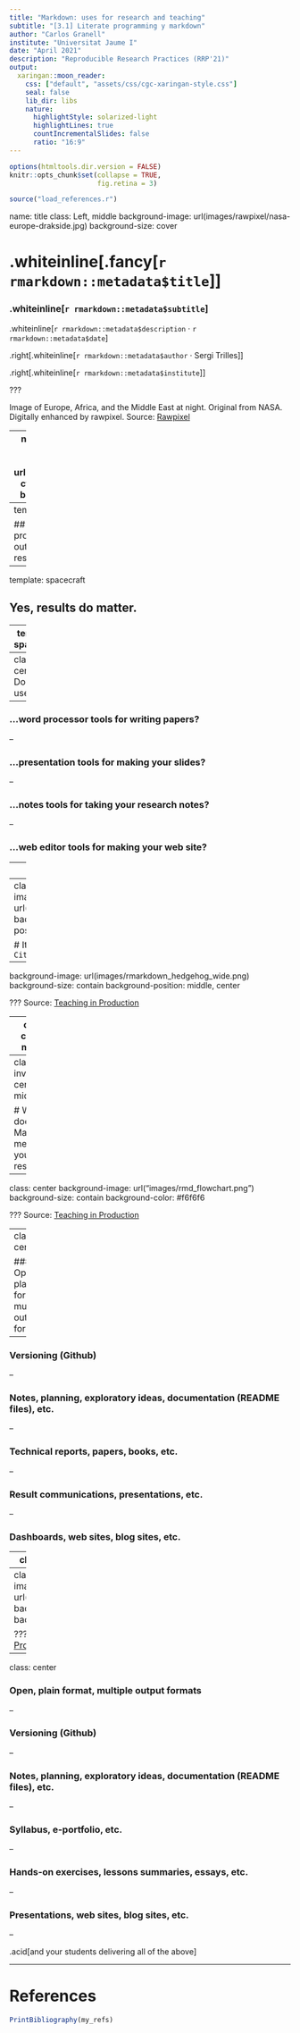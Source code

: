 ```yaml
---
title: "Markdown: uses for research and teaching"
subtitle: "[3.1] Literate programming y markdown"
author: "Carlos Granell"
institute: "Universitat Jaume I"
date: "April 2021"
description: "Reproducible Research Practices (RRP'21)"
output:
  xaringan::moon_reader:
    css: ["default", "assets/css/cgc-xaringan-style.css"]
    seal: false
    lib_dir: libs
    nature:
      highlightStyle: solarized-light
      highlightLines: true
      countIncrementalSlides: false
      ratio: "16:9"
---
```



```r
options(htmltools.dir.version = FALSE)
knitr::opts_chunk$set(collapse = TRUE,
                      fig.retina = 3)

```

```r
source("load_references.r")
```

name: title
class: Left, middle
background-image: url(images/rawpixel/nasa-europe-drakside.jpg)
background-size: cover


# .whiteinline[.fancy[`r rmarkdown::metadata$title`]]

### .whiteinline[`r rmarkdown::metadata$subtitle`]

.whiteinline[`r rmarkdown::metadata$description` &#183; `r rmarkdown::metadata$date`]

.right[.whiteinline[`r rmarkdown::metadata$author` &#183; Sergi Trilles]]

.right[.whiteinline[`r rmarkdown::metadata$institute`]]

???

Image of Europe, Africa, and the Middle East at night. Original from NASA. Digitally enhanced by rawpixel.
Source: [Rawpixel](https://www.rawpixel.com/image/418610/earth-dark-side)

---
name: spacecraft
class: bottom, middle
background-image: url(images/rawpixel/nasa-cygnus-spacecraft.jpg)
background-size: cover


---
template: spacecraft

## Why focus on the process when the world is outcome driven? Don’t results matter? 

---
template: spacecraft

## Yes, results do matter. 

---
template: spacecraft

### But if you optimize for the outcome, you win one time. 

### If you optimize for .acidinline[a process that leads to great outcomes], you can win again and again.



---
class: center
# Do you use...

--

### ...word processor tools for writing papers?

--

### ...presentation tools for making your slides?

--

### ...notes tools for taking your research notes?

--

### ...web editor tools for making your web site?


---
class: center, middle 

## How many distinct tools do you use to create/write .acid[content?]

---
class: bottom, center
background-image: url(images/rmarkdown_hedgehog.png)
background-size: 25%
background-position: 50% 20%

# It's all about .acidinline[Markdown] `r Cite(my_refs, "xie2018")`


---
background-image: url(images/rmarkdown_hedgehog_wide.png)
background-size: contain
background-position: middle, center

???
Source: [Teaching in Production](https://rstudio-education.github.io/teaching-in-production/)


---
class: center, middle

# Really?

.large[Yes - Open [demo_1doc_Nformats.md](https://rstudio.cloud/project/2482163)]


---
class: inverse, center, middle

# What does Markdown mean for your research?


---
class: center
background-image: url("images/rmd_flowchart.png")
background-size: contain
background-color: #f6f6f6

???
Source: [Teaching in Production](https://rstudio-education.github.io/teaching-in-production/)


---
class: center


### Open, plain format, multiple output formats

--

### Versioning (Github)

--

### Notes, planning, exploratory ideas, documentation (README files), etc. 

--

### Technical reports, papers, books, etc.

--

### Result communications, presentations, etc.

--

### Dashboards, web sites, blog sites, etc. 


---
class: inverse, center, middle

# What does Markdown mean for your teaching?

---
class: center
background-image: url("images/rmd_flowchart.png")
background-size: contain
background-color: #f6f6f6

???
Source: [Teaching in Production](https://rstudio-education.github.io/teaching-in-production/)



---
class: center


### Open, plain format, multiple output formats

--

### Versioning (Github)

--

### Notes, planning, exploratory ideas, documentation (README files), etc. 

--

### Syllabus, e-portfolio, etc.

--

### Hands-on exercises, lessons summaries, essays, etc. 

--

### Presentations, web sites, blog sites, etc.

--

.acid[and your students delivering all of the above]

---

# References

```r
PrintBibliography(my_refs)
```
